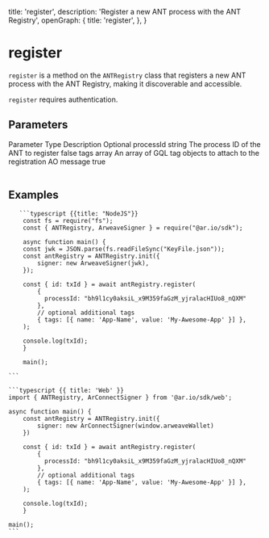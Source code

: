
  title: 'register',
  description: 'Register a new ANT process with the ANT Registry',
  openGraph: {
    title: 'register',
  },
}


# register

`register` is a method on the `ANTRegistry` class that registers a new ANT process with the ANT Registry, making it discoverable and accessible.

`register` requires authentication.

## Parameters

<Table>
  <Table.Head>
    <Table.Row>
      <Table.Header>Parameter</Table.Header>
      <Table.Header>Type</Table.Header>
      <Table.Header>Description</Table.Header>
      <Table.Header>Optional</Table.Header>
    </Table.Row>
  </Table.Head>
  <Table.Body>
    <Table.Row>
      <Table.Cell className="font-semibold">processId</Table.Cell>
      <Table.Cell>string</Table.Cell>
      <Table.Cell>The process ID of the ANT to register</Table.Cell>
      <Table.Cell>false</Table.Cell>
    </Table.Row>
    <Table.Row>
      <Table.Cell className="font-semibold">tags</Table.Cell>
      <Table.Cell>array</Table.Cell>
      <Table.Cell>
        An array of GQL tag objects to attach to the registration AO message
      </Table.Cell>
      <Table.Cell>true</Table.Cell>
    </Table.Row>
  </Table.Body>
</Table>

## Examples

<CodeGroup title="register">

       ```typescript {{title: "NodeJS"}}
        const fs = require("fs");
        const { ANTRegistry, ArweaveSigner } = require("@ar.io/sdk");

        async function main() {
        const jwk = JSON.parse(fs.readFileSync("KeyFile.json"));
        const antRegistry = ANTRegistry.init({
            signer: new ArweaveSigner(jwk),
        });

        const { id: txId } = await antRegistry.register(
            {
              processId: "bh9l1cy0aksiL_x9M359faGzM_yjralacHIUo8_nQXM"
            },
            // optional additional tags
            { tags: [{ name: 'App-Name', value: 'My-Awesome-App' }] },
        );

        console.log(txId);
        }

        main();

    ```

    ```typescript {{ title: 'Web' }}
    import { ANTRegistry, ArConnectSigner } from '@ar.io/sdk/web';

    async function main() {
        const antRegistry = ANTRegistry.init({
            signer: new ArConnectSigner(window.arweaveWallet)
        })

        const { id: txId } = await antRegistry.register(
            {
              processId: "bh9l1cy0aksiL_x9M359faGzM_yjralacHIUo8_nQXM"
            },
            // optional additional tags
            { tags: [{ name: 'App-Name', value: 'My-Awesome-App' }] },
        );

        console.log(txId);
        }

    main();
    ```

</CodeGroup>
